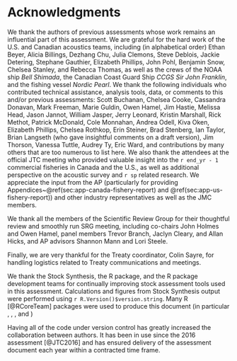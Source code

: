 \newpage

\rfoot{Acknowledgments}

# Acknowledgments {#sec:acknowledgments}

We thank the authors of previous assessments whose work remains an influential
part of this assessment. We are grateful for the hard work of the U.S. and
Canadian acoustics teams, including (in alphabetical order)
Ethan Beyer,
Alicia Billings,
Dezhang Chu,
Julia Clemons,
Steve Deblois,
Jackie Detering,
Stephane Gauthier,
Elizabeth Phillips,
John Pohl,
Benjamin Snow,
Chelsea Stanley, and
Rebecca Thomas,
as well as the crews of the NOAA ship *Bell Shimada*,
the Canadian Coast Guard Ship *CCGS Sir John Franklin*,
and the fishing vessel *Nordic Pearl*.
We thank the following individuals who contributed technical
assistance, analysis tools, data, or comments to this and/or previous
assessments:
Scott Buchanan,
Chelsea Cooke,
Cassandra Donavan,
Mark Freeman,
Marie Guldin,
Owen Hamel,
Jim Hastie,
Melissa Head,
Jason Jannot,
William Jasper,
Jerry Leonard,
Kristin Marshall,
Rick Methot,
Patrick McDonald,
Cole Monnahan,
Andrea Odell,
Kiva Oken,
Elizabeth Phillips,
Chelsea Rothkop,
Erin Steiner,
Brad Stenberg,
Ian Taylor,
Brian Langseth (who gave insightful comments on a draft version),
Jim Thorson,
Vanessa Tuttle,
Audrey Ty,
Eric Ward,
and contributions by many others that are too numerous to list here. We also
thank the attendees at the official JTC meeting who provided valuable insight
into the `r end_yr - 1` commercial fisheries in Canada and the U.S., as well
as additional perspective on the acoustic survey and `r sp` related research.
We appreciate the input from the AP (particularly for providing
Appendices~\@ref(sec:app-canada-fishery-report)
and \@ref(sec:app-us-fishery-report)) and other industry representatives as
well as the JMC members.

We thank all the members of the Scientific Review Group for their thoughtful
review and smoothly run SRG meeting, including co-chairs John Holmes and
Owen Hamel, panel members
Trevor Branch,
Jaclyn Cleary,
<!-- Will White, -->
and Allan Hicks, and AP advisors
Shannon Mann and
Lori Steele.

Finally, we are very thankful for the Treaty coordinator, Colin Sayre, for
handling logistics related to Treaty communications and meetings.

We thank the Stock Synthesis, the \texttt{r4ss} R package, and the
\texttt{adnuts} R package development teams for continually improving stock
assessment tools used in this assessment. Calculations and figures from Stock
Synthesis output were performed using `r R.Version()$version.string`. Many
R [@RCoreTeam] packages were used to produce this document (in particular
\texttt{bookdown}, \texttt{rmarkdown}, \texttt{knitr}, and \texttt{adnuts})

Having all of the code under \texttt{git} version control has greatly
increased the collaboration between authors. It has been in use since the
2016 assessment [@JTC2016] and has ensured delivery of the assessment document
each year within a contracted time frame.

